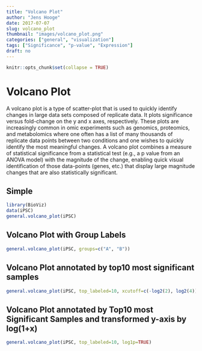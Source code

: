 ```yaml
---
title: "Volcano Plot"
author: "Jens Hooge"
date: 2017-07-07
slug: volcano_plot
thumbnail: "images/volcano_plot.png"
categories: ["general", "visualization"]
tags: ["Significance", "p-value", "Expression"]
draft: no
---
```


```r
knitr::opts_chunk$set(collapse = TRUE)
```

# Volcano Plot

A volcano plot is a type of scatter-plot that is used to quickly identify changes in large data sets composed of replicate data. It plots significance versus fold-change on the y and x axes, respectively. These plots are increasingly common in omic experiments such as genomics, proteomics, and metabolomics where one often has a list of many thousands of replicate data points between two conditions and one wishes to quickly identify the most meaningful changes. A volcano plot combines a measure of statistical significance from a statistical test (e.g., a p value from an ANOVA model) with the magnitude of the change, enabling quick visual identification of those data-points (genes, etc.) that display large magnitude changes that are also statistically significant.

## Simple
```r
library(BioViz)
data(iPSC)
general.volcano_plot(iPSC)
```

## Volcano Plot with Group Labels
```r
general.volcano_plot(iPSC, groups=c("A", "B"))
```

## Volcano Plot annotated by top10 most significant samples
```r
general.volcano_plot(iPSC, top_labeled=10, xcutoff=c(-log2(2), log2(4)))
```

## Volcano Plot annotated by Top10 most Significant Samples and transformed y-axis by log(1+x)
```r
general.volcano_plot(iPSC, top_labeled=10, log1p=TRUE)
```